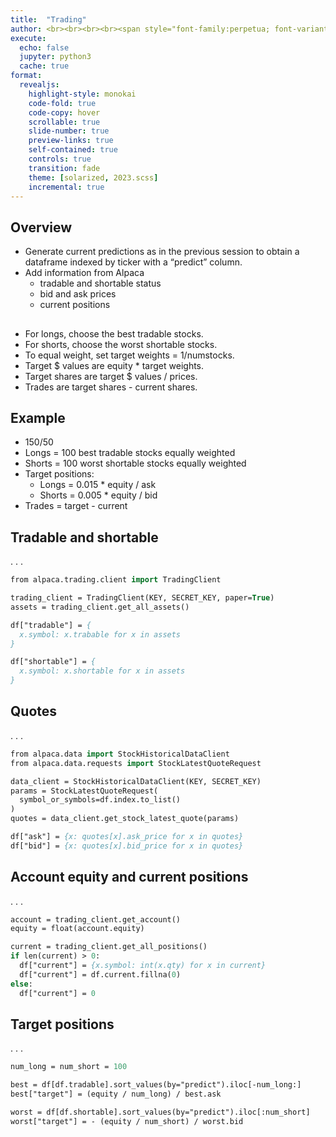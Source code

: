 ```yaml
---
title:  "Trading"
author: <br><br><br><br><span style="font-family:perpetua; font-variant:small-caps; color:#606060;">Kerry Back</span><br><br><img src="RiceBusiness-transparent-logo-sm.png"  height=80>
execute:
  echo: false
  jupyter: python3
  cache: true
format: 
  revealjs:
    highlight-style: monokai
    code-fold: true
    code-copy: hover
    scrollable: true
    slide-number: true
    preview-links: true
    self-contained: true
    controls: true
    transition: fade
    theme: [solarized, 2023.scss]
    incremental: true
---
```


## Overview

- Generate current predictions as in the previous session to obtain a dataframe indexed by ticker with a "predict" column.
- Add information from Alpaca
  - tradable and shortable status
  - bid and ask prices
  - current positions

##

- For longs, choose the best tradable stocks.
- For shorts, choose the worst shortable stocks.
- To equal weight, set target weights = 1/numstocks.
- Target $ values are equity * target weights.
- Target shares are target $ values / prices.
- Trades are target shares - current shares.
  
## Example

- 150/50
- Longs = 100 best tradable stocks equally weighted
- Shorts = 100 worst shortable stocks equally weighted
- Target positions:
  - Longs = 0.015 * equity / ask
  - Shorts = 0.005 * equity / bid
- Trades = target - current

## Tradable and shortable 

. . .

```.p
from alpaca.trading.client import TradingClient

trading_client = TradingClient(KEY, SECRET_KEY, paper=True)
assets = trading_client.get_all_assets()

df["tradable"] = {
  x.symbol: x.trabable for x in assets
}

df["shortable"] = {
  x.symbol: x.shortable for x in assets
}
```

## Quotes

. . .

```.p
from alpaca.data import StockHistoricalDataClient
from alpaca.data.requests import StockLatestQuoteRequest

data_client = StockHistoricalDataClient(KEY, SECRET_KEY)
params = StockLatestQuoteRequest(
  symbol_or_symbols=df.index.to_list()
)
quotes = data_client.get_stock_latest_quote(params)

df["ask"] = {x: quotes[x].ask_price for x in quotes}
df["bid"] = {x: quotes[x].bid_price for x in quotes}
```

## Account equity and current positions

. . .

```.p
account = trading_client.get_account()
equity = float(account.equity)

current = trading_client.get_all_positions()
if len(current) > 0:
  df["current"] = {x.symbol: int(x.qty) for x in current}
  df["current"] = df.current.fillna(0)
else:
  df["current"] = 0
```


## Target positions

. . .

```.p
num_long = num_short = 100

best = df[df.tradable].sort_values(by="predict").iloc[-num_long:]
best["target"] = (equity / num_long) / best.ask

worst = df[df.shortable].sort_values(by="predict").iloc[:num_short]
worst["target"] = - (equity / num_short) / worst.bid
```




